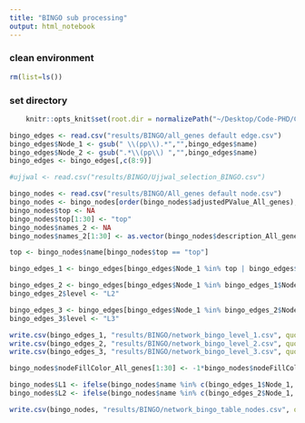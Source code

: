 ```yaml
---
title: "BINGO sub processing"
output: html_notebook
---
```





### clean environment
```r
rm(list=ls())
```

### set directory
```r
    knitr::opts_knit$set(root.dir = normalizePath("~/Desktop/Code-PHD/COCOMO_txn/")) 
```


```r
bingo_edges <- read.csv("results/BINGO/all_genes default edge.csv")
bingo_edges$Node_1 <- gsub(" \\(pp\\).*","",bingo_edges$name)
bingo_edges$Node_2 <- gsub(".*\\(pp\\) ","",bingo_edges$name)
bingo_edges <- bingo_edges[,c(8:9)]
```

```r
#ujjwal <- read.csv("results/BINGO/Ujjwal_selection_BINGO.csv")
```

```r
bingo_nodes <- read.csv("results/BINGO/All_genes default node.csv")
bingo_nodes <- bingo_nodes[order(bingo_nodes$adjustedPValue_All_genes),]
bingo_nodes$top <- NA 
bingo_nodes$top[1:30] <- "top"
bingo_nodes$names_2 <- NA
bingo_nodes$names_2[1:30] <- as.vector(bingo_nodes$description_All_genes)[1:30]

top <- bingo_nodes$name[bingo_nodes$top == "top"]
```

```r
bingo_edges_1 <- bingo_edges[bingo_edges$Node_1 %in% top | bingo_edges$Node_2 %in% top,]

bingo_edges_2 <- bingo_edges[bingo_edges$Node_1 %in% bingo_edges_1$Node_1 | bingo_edges$Node_2 %in% bingo_edges_1$Node_1 | bingo_edges$Node_2 %in% bingo_edges_1$Node_2 | bingo_edges$Node_1 %in% bingo_edges_1$Node_2,]
bingo_edges_2$level <- "L2"

bingo_edges_3 <- bingo_edges[bingo_edges$Node_1 %in% bingo_edges_2$Node_1 | bingo_edges$Node_2 %in% bingo_edges_2$Node_1 | bingo_edges$Node_2 %in% bingo_edges_2$Node_2 | bingo_edges$Node_1 %in% bingo_edges_2$Node_2,]
bingo_edges_3$level <- "L3"

write.csv(bingo_edges_1, "results/BINGO/network_bingo_level_1.csv", quote = FALSE)
write.csv(bingo_edges_2, "results/BINGO/network_bingo_level_2.csv", quote = FALSE)
write.csv(bingo_edges_3, "results/BINGO/network_bingo_level_3.csv", quote = FALSE)
```


```r
bingo_nodes$nodeFillColor_All_genes[1:30] <- -1*bingo_nodes$nodeFillColor_All_genes[1:30]

bingo_nodes$L1 <- ifelse(bingo_nodes$name %in% c(bingo_edges_1$Node_1, bingo_edges_1$Node_2), "L1", NA)
bingo_nodes$L2 <- ifelse(bingo_nodes$name %in% c(bingo_edges_2$Node_1, bingo_edges_2$Node_2), "L2", NA)

write.csv(bingo_nodes, "results/BINGO/network_bingo_table_nodes.csv", quote = FALSE)
```


```r

```

